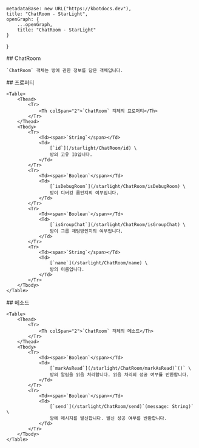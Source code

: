 
    metadataBase: new URL("https://kbotdocs.dev"),
    title: "ChatRoom - StarLight",
    openGraph: {
        ...openGraph,
        title: "ChatRoom - StarLight"
    }
}

<Section>
    ## ChatRoom

    `ChatRoom` 객체는 방에 관한 정보를 담은 객체입니다.
</Section>
<Section>
    ## 프로퍼티

    <Table>
        <Thead>
            <Tr>
                <Th colSpan="2">`ChatRoom` 객체의 프로퍼티</Th>
            </Tr>
        </Thead>
        <Tbody>
            <Tr>
                <Td><span>`String`</span></Td>
                <Td>
                    [`id`](/starlight/ChatRoom/id) \
                    방의 고유 ID입니다.
                </Td>
            </Tr>
            <Tr>
                <Td><span>`Boolean`</span></Td>
                <Td>
                    [`isDebugRoom`](/starlight/ChatRoom/isDebugRoom) \
                    방이 디버깅 룸인지의 여부입니다.
                </Td>
            </Tr>
            <Tr>
                <Td><span>`Boolean`</span></Td>
                <Td>
                    [`isGroupChat`](/starlight/ChatRoom/isGroupChat) \
                    방이 그룹 채팅방인지의 여부입니다.
                </Td>
            </Tr>
            <Tr>
                <Td><span>`String`</span></Td>
                <Td>
                    [`name`](/starlight/ChatRoom/name) \
                    방의 이름입니다.
                </Td>
            </Tr>
        </Tbody>
    </Table>
</Section>
<Section>
    ## 메소드

    <Table>
        <Thead>
            <Tr>
                <Th colSpan="2">`ChatRoom` 객체의 메소드</Th>
            </Tr>
        </Thead>
        <Tbody>
            <Tr>
                <Td><span>`Boolean`</span></Td>
                <Td>
                    [`markAsRead`](/starlight/ChatRoom/markAsRead)`()` \
                    방의 알림을 읽음 처리합니다. 읽음 처리의 성공 여부를 반환합니다.
                </Td>
            </Tr>
            <Tr>
                <Td><span>`Boolean`</span></Td>
                <Td>
                    [`send`](/starlight/ChatRoom/send)`(message: String)` \
                    방에 메시지를 발신합니다. 발신 성공 여부를 반환합니다.
                </Td>
            </Tr>
        </Tbody>
    </Table>
</Section>